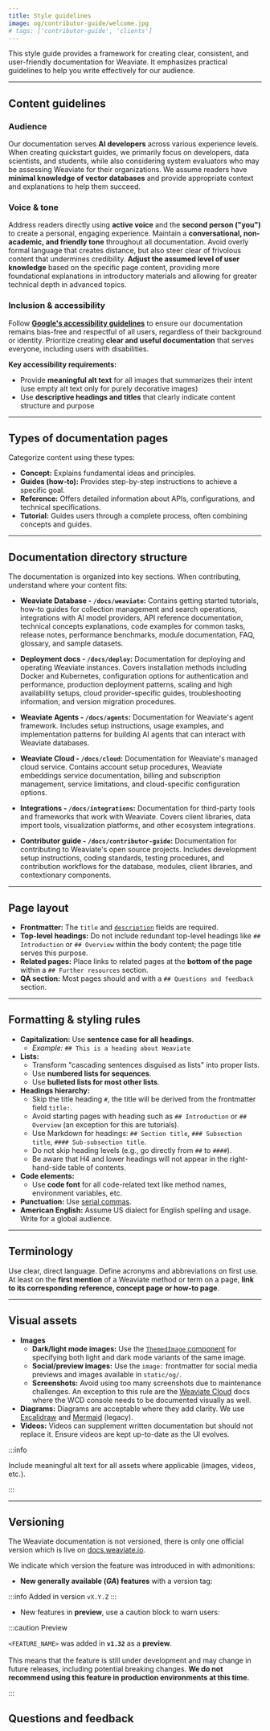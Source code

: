 ```yaml
---
title: Style guidelines
image: og/contributor-guide/welcome.jpg
# tags: ['contributor-guide', 'clients']
---
```


This style guide provides a framework for creating clear, consistent, and user-friendly documentation for Weaviate. It emphasizes practical guidelines to help you write effectively for our audience.

---

## Content guidelines

### Audience

Our documentation serves **AI developers** across various experience levels. When creating quickstart guides, we primarily focus on developers, data scientists, and students, while also considering system evaluators who may be assessing Weaviate for their organizations. We assume readers have **minimal knowledge of vector databases** and provide appropriate context and explanations to help them succeed.

### Voice & tone

Address readers directly using **active voice** and the **second person ("you")** to create a personal, engaging experience. Maintain a **conversational, non-academic, and friendly tone** throughout all documentation. Avoid overly formal language that creates distance, but also steer clear of frivolous content that undermines credibility. **Adjust the assumed level of user knowledge** based on the specific page content, providing more foundational explanations in introductory materials and allowing for greater technical depth in advanced topics.

### Inclusion & accessibility

Follow **[Google's accessibility guidelines](https://developers.google.com/style/accessibility)** to ensure our documentation remains bias-free and respectful of all users, regardless of their background or identity. Prioritize creating **clear and useful documentation** that serves everyone, including users with disabilities.

**Key accessibility requirements:**

- Provide **meaningful alt text** for all images that summarizes their intent (use empty alt text only for purely decorative images)
- Use **descriptive headings and titles** that clearly indicate content structure and purpose

---

## Types of documentation pages

Categorize content using these types:

- **Concept:** Explains fundamental ideas and principles.
- **Guides (how-to):** Provides step-by-step instructions to achieve a specific goal.
- **Reference:** Offers detailed information about APIs, configurations, and technical specifications.
- **Tutorial:** Guides users through a complete process, often combining concepts and guides.

---

## Documentation directory structure

The documentation is organized into key sections. When contributing, understand where your content fits:

- **Weaviate Database - `/docs/weaviate`:** Contains getting started tutorials, how-to guides for collection management and search operations, integrations with AI model providers, API reference documentation, technical concepts explanations, code examples for common tasks, release notes, performance benchmarks, module documentation, FAQ, glossary, and sample datasets.

- **Deployment docs - `/docs/deploy`:** Documentation for deploying and operating Weaviate instances. Covers installation methods including Docker and Kubernetes, configuration options for authentication and performance, production deployment patterns, scaling and high availability setups, cloud provider-specific guides, troubleshooting information, and version migration procedures.

- **Weaviate Agents - `/docs/agents`:** Documentation for Weaviate's agent framework. Includes setup instructions, usage examples, and implementation patterns for building AI agents that can interact with Weaviate databases.

- **Weaviate Cloud - `/docs/cloud`:** Documentation for Weaviate's managed cloud service. Contains account setup procedures, Weaviate embeddings service documentation, billing and subscription management, service limitations, and cloud-specific configuration options.

- **Integrations - `/docs/integrations`:** Documentation for third-party tools and frameworks that work with Weaviate. Covers client libraries, data import tools, visualization platforms, and other ecosystem integrations.

- **Contributor guide - `/docs/contributor-guide`:** Documentation for contributing to Weaviate's open source projects. Includes development setup instructions, coding standards, testing procedures, and contribution workflows for the database, modules, client libraries, and contextionary components.

---

## Page layout

- **Frontmatter:** The `title` and [`description`](./llms.mdx#best-practices-for-page-descriptions) fields are required. 
- **Top-level headings:** Do not include redundant top-level headings like `## Introduction` or `## Overview` within the body content; the page title serves this purpose.
- **Related pages:** Place links to related pages at the **bottom of the page** within a `## Further resources` section.
- **QA section:** Most pages should and with a `## Questions and feedback` section.

---

## Formatting & styling rules

- **Capitalization:** Use **sentence case for all headings**.
  - _Example:_ `## This is a heading about Weaviate`
- **Lists:**
  - Transform "cascading sentences disguised as lists" into proper lists.
  - Use **numbered lists for sequences**.
  - Use **bulleted lists for most other lists**.
- **Headings hierarchy:**
  - Skip the title heading `#`, the title will be derived from the frontmatter field `title:`.
  - Avoid starting pages with heading such as `## Introduction` or `## Overview` (an exception for this are tutorials).
  - Use Markdown for headings: `## Section title`, `### Subsection title`, `#### Sub-subsection title`.
  - Do not skip heading levels (e.g., go directly from `##` to `####`).
  - Be aware that H4 and lower headings will not appear in the right-hand-side table of contents.
- **Code elements:**
  - Use **code font** for all code-related text like method names, environment variables, etc.
- **Punctuation:** Use [serial commas](https://developers.google.com/style/commas).
- **American English:** Assume US dialect for English spelling and usage. Write for a global audience.

---

## Terminology

Use clear, direct language. Define acronyms and abbreviations on first use. At least on the **first mention** of a Weaviate method or term on a page, **link to its corresponding reference, concept page or how-to page**.

---

## Visual assets

- **Images**
  - **Dark/light mode images:** Use the [`ThemedImage` component](./development.mdx#themedimage-component) for specifying both light and dark mode variants of the same image.
  - **Social/preview images:** Use the `image:` frontmatter for social media previews and images available in `static/og/`.
  - **Screenshots:** Avoid using too many screenshots due to maintenance challenges. An exception to this rule are the [Weaviate Cloud](/cloud) docs where the WCD console needs to be documented visually as well.
- **Diagrams:** Diagrams are acceptable where they add clarity. We use [Excalidraw](https://app.excalidraw.com/) and [Mermaid](https://mermaid.js.org/) (legacy).
- **Videos:** Videos can supplement written documentation but should not replace it. Ensure videos are kept up-to-date as the UI evolves.

:::info

Include meaningful alt text for all assets where applicable (images, videos, etc.).

:::

---

## Versioning

The Weaviate documentation is not versioned, there is only one official version which is live on [docs.weaviate.io](https://docs.weaviate.io/).

We indicate which version the feature was introduced in with admonitions:

- **New generally available (_GA_) features** with a version tag:

:::info Added in version `vX.Y.Z`
:::

- New features in **preview**, use a caution block to warn users:

:::caution Preview

`<FEATURE_NAME>` was added in **`v1.32`** as a **preview**.<br/><br/>
This means that the feature is still under development and may change in future releases, including potential breaking changes.
**We do not recommend using this feature in production environments at this time.**

:::

## Questions and feedback


<DocsFeedback />
